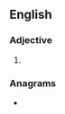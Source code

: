==English==

===Adjective===
{{head|en|adjective}}

# {{obsolete spelling of|en|splenic}}

===Anagrams===
* {{anagrams|en|a=ceiklnps|spicknel}}